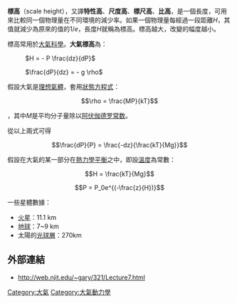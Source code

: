 '''標高'''（scale height），又譯'''特性高'''、'''尺度高'''、'''標尺高'''、'''比高'''，是一個長度，可用來比較同一個物理量在不同環境的減少率。如果一個物理量每經過一段距離<math>H</math>，其值就減少為原來的值的<math>1/e</math>，長度<math>H</math>就稱為標高。標高越大，改變的幅度越小。

標高常用於[[大氣科學|大氣科學]]。'''大氣標高'''為：

: <math>H = - P \frac{dz}{dP}</math>

: <math>\frac{dP}{dz} = - g \rho</math>

假設大氣是[[理想氣體|理想氣體]]，套用[[狀態方程式|狀態方程式]]：

:<math> \rho = \frac{MP}{kT}</math>

，其中<math>M</math>是平均分子量除以[[阿伏伽德罗常数|阿伏伽德罗常数]]。

從以上兩式可得

:<math>\frac{dP}{P} = \frac{-dz}{\frac{kT}{Mg}}</math>

假設在大氣的某一部分在[[熱力學平衡|熱力學平衡]]之中，即設[[溫度|溫度]]為常數：

:<math>H = \frac{kT}{Mg}</math>
:<math>P = P_0e^{(-\frac{z}{H})}</math>

一些星體數據：
*[[火星|火星]]：11.1 km
*[[地球|地球]]：7~9 km
*太陽的[[光球層|光球層]]：270km

==外部連結==
* http://web.njit.edu/~gary/321/Lecture7.html{{Wayback|url=http://web.njit.edu/~gary/321/Lecture7.html |date=20080920044035 }}

{{Authority control}}
[[Category:大氣|Category:大氣]]
[[Category:大氣動力學|Category:大氣動力學]]